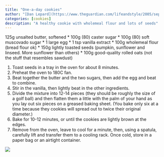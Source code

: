 ```yaml
---
title: "One-a-day cookies"
author: "[Dan Lepard](https://www.theguardian.com/lifeandstyle/2005/sep/24/foodanddrink.shopping5)"
categories: [cookies]
description: "A healthy cookie with wholemeal flour and lots of seeds"
---
```


 125g unsalted butter, softened
* 100g (80) caster sugar
* 100g (80) soft muscovado sugar
* 1 large egg
* 1 tsp vanilla extract
* 100g wholemeal flour (bread flour ok)
* 150g lightly toasted seeds (pumpkin, sunflower and linseed. More sunflower than others)
* 100g good-quality rolled oats (not the stuff that resembles sawdust)

1. Toast seeds in a tray in the oven for about 8 minutes. 
1. Preheat the oven to 180C fan.
1. Beat together the butter and the two sugars, then add the egg and beat to combine.
1. Stir in the vanilla, then lightly beat in the other ingredients.
1. Divide the mixture into 12-14 pieces (they should be roughly the size of a golf ball) and then flatten them a little with the palm of your hand as you lay out six pieces on a greased baking sheet. (You bake only six at a time because they cookies will spread out to twice their original diameter.)
1. Bake for 10-12 minutes, or until the cookies are lightly brown at the edges.
1. Remove from the oven, leave to cool for a minute, then, using a spatula, carefully lift and transfer them to a cooling rack. Once cold, store in a paper bag or an airtight container.



![](one-a-day.jpg)